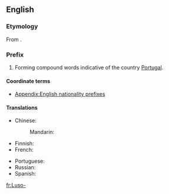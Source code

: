 {{also|luso-}}
==English==

===Etymology===
From {{etyl|la|en}} {{term|Lūsitānia||Portugal|lang=la}}.

===Prefix===
{{en-prefix}}

# Forming compound words indicative of the country [[Portugal]].

====Coordinate terms====
* [[Appendix:English nationality prefixes]]

====Translations====
{{trans-top|relating to Portugal or Portuguese}}
* Chinese:
*: Mandarin: {{t-|cmn|葡|tr=Pú-|sc=Hani}}
* Finnish: {{t+|fi|portugalilainen|alt=portugalilais-}}
* French: {{t+|fr|luso-}}
{{trans-mid}}
* Portuguese: {{t+|pt|luso-}}
* Russian: {{t-|ru|португальско-|tr=portugál'sko-}}
* Spanish: {{t-|es|luso-}}
{{trans-bottom}}

[[fr:Luso-]]